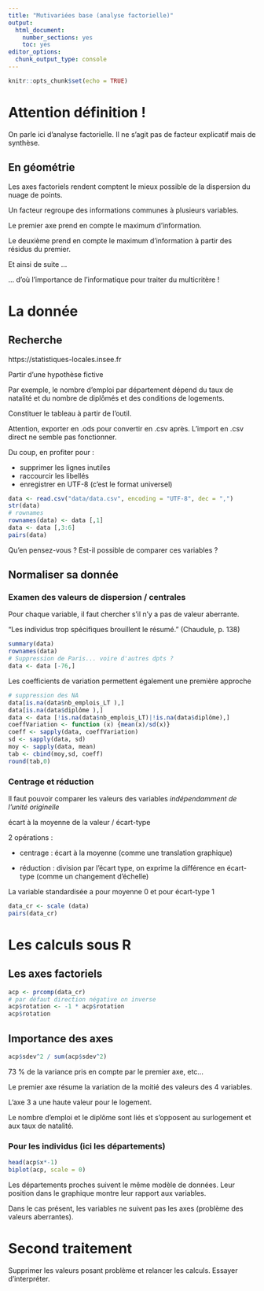 ```yaml
---
title: "Mutivariées base (analyse factorielle)"
output:
  html_document:
    number_sections: yes
    toc: yes
editor_options:
  chunk_output_type: console
---
```


```r
knitr::opts_chunk$set(echo = TRUE)
```

# Attention définition !

On parle ici d'analyse factorielle. Il ne s'agit pas de facteur explicatif mais de
synthèse.




## En géométrie

Les axes factoriels rendent comptent le mieux possible de la
dispersion du nuage de points.

Un facteur regroupe des informations communes à plusieurs variables.

Le premier axe prend en compte le maximum d'information.

Le deuxième prend en compte le maximum d'information à partir des résidus du premier.

Et ainsi de suite ...

... d'où l'importance de l'informatique pour traiter du multicritère !



# La donnée

## Recherche

https://statistiques-locales.insee.fr

Partir d'une hypothèse fictive

Par exemple, le nombre d'emploi par département dépend du taux de natalité et du
nombre de diplômés et des conditions de logements.

Constituer le tableau à partir de l'outil.

Attention, exporter en  .ods pour convertir en  .csv après. L'import en .csv direct
ne semble pas fonctionner.

Du coup, en profiter pour :

- supprimer les lignes inutiles
- raccourcir les libellés
- enregistrer en UTF-8 (c'est le format universel)

```r
data <- read.csv("data/data.csv", encoding = "UTF-8", dec = ",")
str(data)
# rownames
rownames(data) <- data [,1]
data <- data [,3:6]
pairs(data)
```

Qu'en pensez-vous ? Est-il possible de comparer ces variables ?

## Normaliser sa donnée

### Examen des valeurs de dispersion / centrales

Pour chaque variable, il faut chercher s'il n'y a pas de valeur aberrante.

"Les individus trop spécifiques brouillent le résumé." (Chaudule, p. 138)


```r
summary(data)
rownames(data)
# Suppression de Paris... voire d'autres dpts ?
data <- data [-76,]
```


Les coefficients de variation permettent également une première approche


```r
# suppression des NA
data[is.na(data$nb_emplois_LT ),]
data[is.na(data$diplôme ),]
data <- data [!is.na(data$nb_emplois_LT)|!is.na(data$diplôme),]
coeffVariation <- function (x) {mean(x)/sd(x)}
coeff <- sapply(data, coeffVariation)
sd <- sapply(data, sd)
moy <- sapply(data, mean)
tab <- cbind(moy,sd, coeff)
round(tab,0)
```



### Centrage et réduction


Il faut pouvoir comparer les valeurs des variables *indépendamment de l'unité originelle*

écart à la moyenne de la valeur / écart-type

2 opérations :

- centrage : écart à la moyenne (comme une translation graphique)

- réduction : division par l'écart type, on exprime la différence en écart-type (comme un 
changement d'échelle)


La variable standardisée a pour moyenne 0 et pour écart-type 1



```r
data_cr <- scale (data)
pairs(data_cr)
```

# Les calculs sous R


## Les axes factoriels

```r
acp <- prcomp(data_cr)
# par défaut direction négative on inverse
acp$rotation <- -1 * acp$rotation
acp$rotation
```

## Importance des axes

```r
acp$sdev^2 / sum(acp$sdev^2)
```

73 % de la variance pris en compte par le premier axe, etc...

Le premier axe résume la variation de la moitié des valeurs des 4 variables.

L'axe 3 a une haute valeur pour le logement.

Le nombre d'emploi et le diplôme sont liés et s'opposent au surlogement et aux
taux de natalité.


### Pour les individus (ici les départements)

```r
head(acp$x*-1)
biplot(acp, scale = 0)
```


Les départements proches suivent le même modèle de données. Leur position dans
le graphique montre leur rapport aux variables.

Dans le cas présent, les variables ne suivent pas les axes (problème des valeurs
aberrantes).

# Second traitement

Supprimer les valeurs posant problème et relancer les calculs. Essayer d'interpréter.

